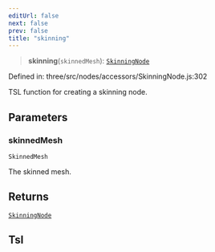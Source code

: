 ```yaml
---
editUrl: false
next: false
prev: false
title: "skinning"
---
```


> **skinning**(`skinnedMesh`): [`SkinningNode`](../classes/Three.WebGPU.SkinningNode.html)

Defined in: three/src/nodes/accessors/SkinningNode.js:302

TSL function for creating a skinning node.

## Parameters

### skinnedMesh

`SkinnedMesh`

The skinned mesh.

## Returns

[`SkinningNode`](../classes/Three.WebGPU.SkinningNode.html)

## Tsl
